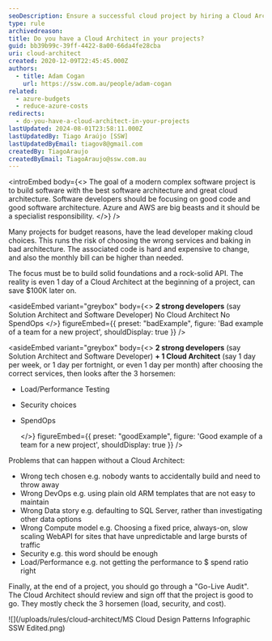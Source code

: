 ```yaml
---
seoDescription: Ensure a successful cloud project by hiring a Cloud Architect to optimize choices and save costs.
type: rule
archivedreason:
title: Do you have a Cloud Architect in your projects?
guid: bb39b99c-39ff-4422-8a00-66da4fe28cba
uri: cloud-architect
created: 2020-12-09T22:45:45.000Z
authors:
  - title: Adam Cogan
    url: https://ssw.com.au/people/adam-cogan
related:
  - azure-budgets
  - reduce-azure-costs
redirects:
  - do-you-have-a-cloud-architect-in-your-projects
lastUpdated: 2024-08-01T23:58:11.000Z
lastUpdatedBy: Tiago Araújo [SSW]
lastUpdatedByEmail: tiagov8@gmail.com
createdBy: TiagoAraujo
createdByEmail: TiagoAraujo@ssw.com.au
---
```


<introEmbed
  body={<>
The goal of a modern complex software project is to build software with the best software architecture and great cloud architecture. Software developers should be focusing on good code and good software architecture. Azure and AWS are big beasts and it should be a specialist responsibility.
  </>}
/>
<youtubeEmbed url="https://www.youtube.com/embed/fkmfZSvW4qM" description="" />

Many projects for budget reasons, have the lead developer making cloud choices. This runs the risk of choosing the wrong services and baking in bad architecture. The associated code is hard and expensive to change, and also the monthly bill can be higher than needed.

The focus must be to build solid foundations and a rock-solid API. The reality is even 1 day of a Cloud Architect at the beginning of a project, can save $100K later on.

<asideEmbed
  variant="greybox"
  body={<>
    **2 strong developers** (say Solution Architect and Software Developer)
No Cloud Architect
No SpendOps
  </>}
  figureEmbed={{
    preset: "badExample",
    figure: 'Bad example of a team for a new project',
    shouldDisplay: true
  }}
/>

<asideEmbed
  variant="greybox"
  body={<>
    **2 strong developers** (say Solution Architect and Software Developer)
 **+ 1 Cloud Architect** (say 1 day per week, or 1 day per fortnight, or even 1 day per month) after choosing the correct services, then looks after the 3 horsemen:

* Load/Performance Testing
* Security choices
* SpendOps

  </>}
  figureEmbed={{
    preset: "goodExample",
    figure: 'Good example of a team for a new project',
    shouldDisplay: true
  }}
/>

Problems that can happen without a Cloud Architect:

* Wrong tech chosen e.g. nobody wants to accidentally build and need to throw away
* Wrong DevOps e.g. using plain old ARM templates that are not easy to maintain
* Wrong Data story e.g. defaulting to SQL Server, rather than investigating other data options
* Wrong Compute model e.g. Choosing a fixed price, always-on, slow scaling WebAPI for sites that have unpredictable and large bursts of traffic
* Security e.g. this word should be enough
* Load/Performance e.g. not getting the performance to $ spend ratio right

Finally, at the end of a project, you should go through a "Go-Live Audit". The Cloud Architect should review and sign off that the project is good to go. They mostly check the 3 horsemen (load, security, and cost).

![](/uploads/rules/cloud-architect/MS Cloud Design Patterns Infographic SSW Edited.png)
